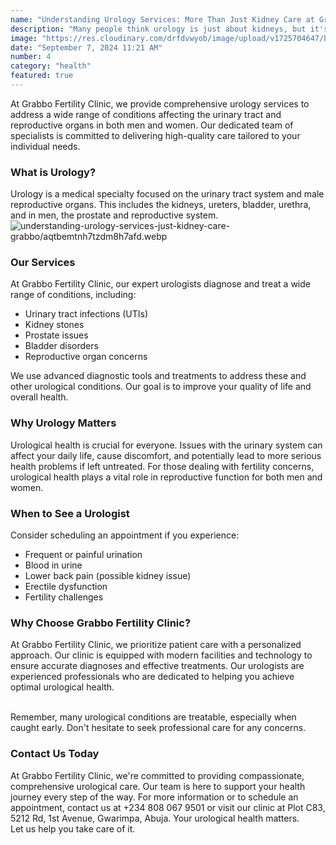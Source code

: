 ```yaml
---
name: "Understanding Urology Services: More Than Just Kidney Care at Grabbo"
description: "Many people think urology is just about kidneys, but it's so much more. At Grabbo Fertility Clinic, our urology department takes a comprehensive approach to caring for the entire urinary system in both men and women, as well as addressing reproductive health concerns."
image: "https://res.cloudinary.com/drfdvwyob/image/upload/v1725704647/blogs/understanding-urology-services-just-kidney-care-grabbo/aqtbemtnh7tzdm8h7afd.webp"
date: "September 7, 2024 11:21 AM"
number: 4
category: "health"
featured: true
---
```


At Grabbo Fertility Clinic, we provide comprehensive urology services to address a wide range of conditions affecting the urinary tract and reproductive organs in both men and women. Our dedicated team of specialists is committed to delivering high-quality care tailored to your individual needs.

### What is Urology?

Urology is a medical specialty focused on the urinary tract system and male reproductive organs. This includes the kidneys, ureters, bladder, urethra, and in men, the prostate and reproductive system.
![understanding-urology-services-just-kidney-care-grabbo/aqtbemtnh7tzdm8h7afd.webp](https://res.cloudinary.com/drfdvwyob/image/upload/v1725704647/blogs/understanding-urology-services-just-kidney-care-grabbo/aqtbemtnh7tzdm8h7afd.webp)

### Our Services

At Grabbo Fertility Clinic, our expert urologists diagnose and treat a wide range of conditions, including:

- Urinary tract infections (UTIs)
- Kidney stones
- Prostate issues
- Bladder disorders
- Reproductive organ concerns

We use advanced diagnostic tools and treatments to address these and other urological conditions. Our goal is to improve your quality of life and overall health.

### Why Urology Matters

Urological health is crucial for everyone. Issues with the urinary system can affect your daily life, cause discomfort, and potentially lead to more serious health problems if left untreated. For those dealing with fertility concerns, urological health plays a vital role in reproductive function for both men and women.

### When to See a Urologist

Consider scheduling an appointment if you experience:

- Frequent or painful urination
- Blood in urine
- Lower back pain (possible kidney issue)
- Erectile dysfunction
- Fertility challenges

### Why Choose Grabbo Fertility Clinic?

At Grabbo Fertility Clinic, we prioritize patient care with a personalized approach. Our clinic is equipped with modern facilities and technology to ensure accurate diagnoses and effective treatments. Our urologists are experienced professionals who are dedicated to helping you achieve optimal urological health.

<br />
Remember, many urological conditions are treatable, especially when caught early.
Don't hesitate to seek professional care for any concerns.

### Contact Us Today

At Grabbo Fertility Clinic, we're committed to providing compassionate, comprehensive urological care. Our team
is here to support your health journey every step of the way. For more information or to schedule an appointment, contact us at +234 808 067 9501 or visit our clinic at Plot C83, 5212 Rd, 1st Avenue, Gwarimpa, Abuja. Your urological health matters. <br/>
Let us help you take care of it.
